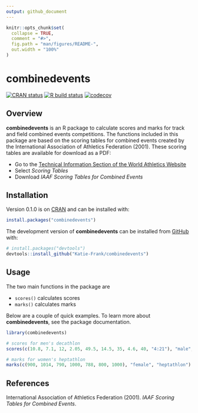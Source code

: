 ```yaml
---
output: github_document
---
```


<!-- README.md is generated from README.Rmd. Please edit that file -->

```r
knitr::opts_chunk$set(
  collapse = TRUE,
  comment = "#>",
  fig.path = "man/figures/README-",
  out.width = "100%"
)
```

# combinedevents

<!-- badges: start -->
[![CRAN status](https://www.r-pkg.org/badges/version/combinedevents)](https://CRAN.R-project.org/package=combinedevents)
[![R build status](https://github.com/Katie-Frank/combinedevents/workflows/R-CMD-check/badge.svg)](https://github.com/Katie-Frank/combinedevents/actions)
[![codecov](https://codecov.io/gh/Katie-Frank/combinedevents/branch/master/graph/badge.svg)](https://codecov.io/gh/Katie-Frank/combinedevents)

<!-- badges: end -->

## Overview

**combinedevents** is an R package to calculate scores and marks for track and field combined events competitions. The functions included in this package are based on the scoring tables for combined events created by the International Association of Athletics Federation (2001). These scoring tables are available for download as a PDF:

* Go to the [Technical Information Section of the World Athletics Website](https://www.worldathletics.org/about-iaaf/documents/technical-information)
* Select *Scoring Tables*
* Download *IAAF Scoring Tables for Combined Events*

## Installation

Version 0.1.0 is on [CRAN](https://CRAN.R-project.org) and can be installed with:

``` r
install.packages("combinedevents")
```

The development version of **combinedevents** can be installed from [GitHub](https://github.com/) with:

``` r
# install.packages("devtools")
devtools::install_github("Katie-Frank/combinedevents")
```

## Usage

The two main functions in the package are

- `scores()` calculates scores
- `marks()` calculates marks

Below are a couple of quick examples. To learn more about **combinedevents**, see the package documentation.

```r
library(combinedevents)

# scores for men's decathlon
scores(c(10.8, 7.1, 12, 2.05, 49.5, 14.5, 35, 4.6, 40, "4:21"), "male", "decathlon")

# marks for women's heptathlon
marks(c(900, 1014, 790, 1000, 788, 800, 1000), "female", "heptathlon")
```

## References

International Association of Athletics Federation (2001). *IAAF Scoring Tables for Combined Events*.
